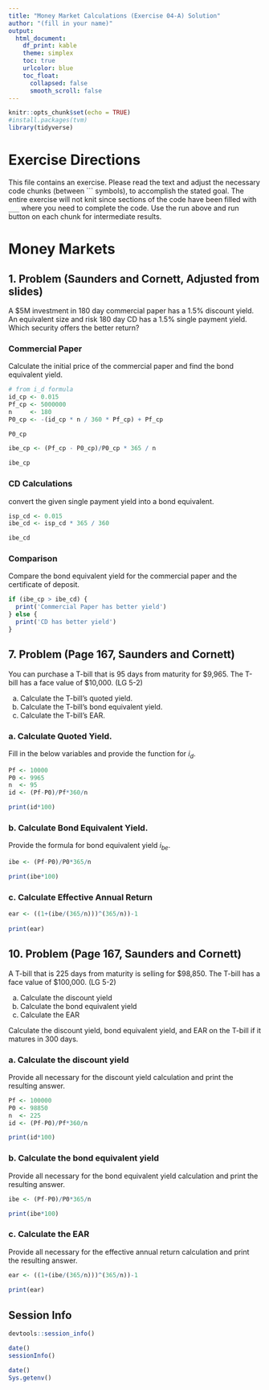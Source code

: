 ```yaml
---
title: "Money Market Calculations (Exercise 04-A) Solution"
author: "(fill in your name)"
output:
  html_document:
    df_print: kable
    theme: simplex
    toc: true
    urlcolor: blue
    toc_float:
      collapsed: false
      smooth_scroll: false
---
```


```r
knitr::opts_chunk$set(echo = TRUE)
#install.packages(tvm)
library(tidyverse)
```

# Exercise Directions

This file contains an exercise.  Please read the text and adjust the necessary code chunks (between \`\`\` symbols), to accomplish the stated goal.    The entire exercise will not knit since sections of the code have been filled with `___` where you need to complete the code.  Use the run above and run button on each chunk for intermediate results.

# Money Markets

## 1. Problem (Saunders and Cornett, Adjusted from slides)

A \$5M investment in 180 day commercial paper has a 1.5% discount yield. An equivalent size and risk 180 day CD has a 1.5% single payment yield.  Which security offers the better return?   

### Commercial Paper

Calculate the initial price of the commercial paper and find the bond equivalent yield.

```r
# from i_d formula
id_cp <- 0.015
Pf_cp <- 5000000
n     <- 180
P0_cp <- -(id_cp * n / 360 * Pf_cp) + Pf_cp

P0_cp

ibe_cp <- (Pf_cp - P0_cp)/P0_cp * 365 / n

ibe_cp

```
### CD Calculations

convert the given single payment yield into a bond equivalent.

```r
isp_cd <- 0.015 
ibe_cd <- isp_cd * 365 / 360

ibe_cd

```

### Comparison

Compare the bond equivalent yield for the commercial paper and the certificate of deposit.

```r
if (ibe_cp > ibe_cd) {
  print('Commercial Paper has better yield')
} else {
  print('CD has better yield')
}

```

## 7. Problem (Page 167, Saunders and Cornett)

You can purchase a T-bill that is 95 days from maturity for \$9,965. The T-bill has a face value of $10,000. (LG 5-2)

a. Calculate the T-bill’s quoted yield.
b. Calculate the T-bill’s bond equivalent yield.
c. Calculate the T-bill’s EAR.


### a. Calculate Quoted Yield.

Fill in the below variables and provide the function for $i_d$.

```r
Pf <- 10000
P0 <- 9965
n  <- 95
id <- (Pf-P0)/Pf*360/n

print(id*100)
```

### b. Calculate Bond Equivalent Yield.

Provide the formula for bond equivalent yield $i_{be}$.

```r
ibe <- (Pf-P0)/P0*365/n

print(ibe*100)
```

### c. Calculate Effective Annual Return


```r

ear <- ((1+(ibe/(365/n)))^(365/n))-1
  
print(ear)
```


## 10. Problem (Page 167, Saunders and Cornett)

A T-bill that is 225 days from maturity is selling for \$98,850. The T-bill has a face value of \$100,000. (LG 5-2)

a. Calculate the discount yield
b. Calculate the bond equivalent yield
c. Calculate the EAR

Calculate the discount yield, bond equivalent yield, and EAR on the T-bill if it matures in 300 days.

### a. Calculate the discount yield

Provide all necessary for the discount yield calculation and print the resulting answer.

```r
Pf <- 100000
P0 <- 98850
n  <- 225
id <- (Pf-P0)/Pf*360/n

print(id*100)

```


### b. Calculate the bond equivalent yield

Provide all necessary for the bond equivalent yield calculation and print the resulting answer.

```r
ibe <- (Pf-P0)/P0*365/n

print(ibe*100)
```

### c. Calculate the EAR

Provide all necessary for the effective annual return calculation and print the resulting answer.


```r
ear <- ((1+(ibe/(365/n)))^(365/n))-1
  
print(ear)

```

## Session Info

```r
devtools::session_info()
```

```r
date()
sessionInfo()
```

```r
date()
Sys.getenv()
```


